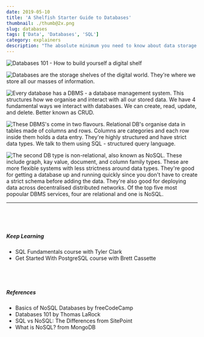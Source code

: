 ```yaml
---
date: 2019-05-10
title: 'A Shelfish Starter Guide to Databases'
thumbnail: ./thumb@2x.png
slug: databases
tags: ['Data', 'Databases', 'SQL']
category: explainers
description: "The absolute minimum you need to know about data storage."
---
```



![Databases 101 - How to build yourself a digital shelf](./DB_1.png)

![Databases are the storage shelves of the digital world. They're where we store all our masses of information.](./DB_2.png)

![Every database has a DBMS - a database management system. This structures how we organise and interact with all our stored data. We have 4 fundamental ways we interact with databases. We can create, read, update, and delete. Better known as CRUD.](./DB_3.png)

![These DBMS's come in two flavours. Relational DB's organise data in tables made of columns and rows. Columns are categories and each row inside them holds a data entry. They're highly structured and have strict data types. We talk to them using SQL - structured query language.](./DB_4.png)

![The second DB type is non-relational, also known as NoSQL. These include graph, kay value, document, and column family types. These are more flexible systems with less strictness around data types. They're good for getting a database up and running quickly since you don't have to create a strict schema before adding the data. They're also good for deploying data across decentralised distributed networks.
Of the top five most popoular DBMS services, four are relational and one is NoSQL.](./DB_5.png)

<DB6 />

----

<div style="display: grid;
  grid-gap: 40px;
  grid-template-columns: repeat(auto-fill, minmax(250px, 1fr));
  align-content: center; margin-top: 60px;">

<span>

##### Keep Learning 

* <Link target="_blank" to="https://egghead.io/courses/sql-fundamentals?rc=272bjb">SQL Fundamentals</Link> course with Tyler Clark

* <Link target="_blank" to="https://egghead.io/courses/get-started-with-postgresql?rc=272bjb">Get Started With PostgreSQL</Link> course with Brett Cassette

</span>

<span>

##### References 

* <Link target="_blank" to="https://medium.freecodecamp.org/nosql-databases-5f6639ed9574">Basics of NoSQL Databases</Link> by freeCodeCamp

* <Link target="_blank" to="https://thomaslarock.com/2018/07/databases-101/">Databases 101</Link> by Thomas LaRock

* <Link target="_blank" to="https://www.sitepoint.com/sql-vs-nosql-differences/">SQL vs NoSQL: The Differences</Link> from SitePoint

* <Link target="_blank" to="https://www.mongodb.com/nosql-explained">What is NoSQL?</Link> from MongoDB

</span>

</div>